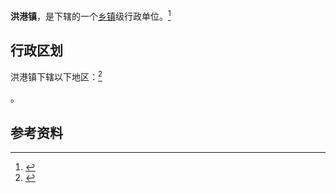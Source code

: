 {{中国乡级行政区|42/12/24/106/000}}

'''洪港镇'''，是{{PRC admin/fullname|42/12/24/106/000|3}}下辖的一个[[乡镇|乡镇]]级行政单位。<ref>{{PRC admin/ref sgc|{{PRC admin/parent|42/12/24/106/000}}}}</ref>

== 行政区划 ==

洪港镇下辖以下地区：<ref>{{PRC admin/ref sgc|42/12/24/106/000}}</ref>

{{PRC admin/children|42/12/24/106/000}}。

== 参考资料 ==
{{commonscat|Honggang, Hubei}}
{{reflist}}

{{PRC admin/navcat|42/12/24/106/000}}
{{湖北行政区划小作品}}